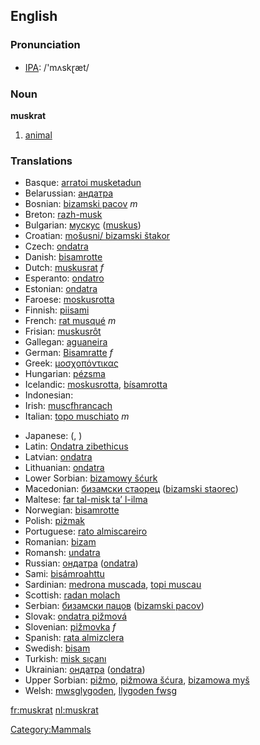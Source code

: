 ==English==
[[Category:Mammals]]

=== Pronunciation ===
*[[w:IPA|IPA]]: /'mʌskɽæt/

=== Noun ===
'''muskrat'''

# [[animal]]

=== Translations ===
{{top}}
*Basque: [[arratoi musketadun]]
*Belarussian: [[андатра]]
*Bosnian: [[bizamski pacov]] ''m''
*Breton: [[razh-musk]]
*Bulgarian: [[мускус]] ([[muskus]])
*Croatian: [[mošusni/ bizamski štakor]]
*Czech: [[ondatra]]
*Danish: [[bisamrotte]]
*Dutch: [[muskusrat]] ''f''
*Esperanto: [[ondatro]]
*Estonian: [[ondatra]]
*Faroese: [[moskusrotta]]
*Finnish: [[piisami]]
*French: [[rat musqué]] ''m''
*Frisian: [[muskusrôt]]
*Gallegan: [[aguaneira]]
*German: [[Bisamratte]] ''f''
*Greek: [[μοσχοπόντικας]] '' ''
*Hungarian: [[pézsma]]
*Icelandic: [[moskusrotta]], [[bísamrotta]]
*Indonesian: [[]]
*Irish: [[muscfhrancach]]
*Italian: [[topo muschiato]] ''m''
{{mid}}
*Japanese: [[]] ([[]], )
*Latin: [[Ondatra zibethicus]] '' ''
*Latvian: [[ondatra]]
*Lithuanian: [[ondatra]]
*Lower Sorbian: [[bizamowy šćurk]]
*Macedonian: [[бизамски стаорец]] ([[bizamski staorec]])
*Maltese: [[far tal-misk ta’ l-ilma]]
*Norwegian: [[bisamrotte]]
*Polish: [[piżmak]] '' ''
*Portuguese: [[rato almiscareiro]]
*Romanian: [[bizam]]
*Romansh: [[undatra]]
*Russian: [[ондатра]] ([[ondatra]]) '' ''
*Sami: [[bisámroahttu]]
*Sardinian: [[medrona muscada]], [[topi muscau]]
*Scottish: [[radan molach]]
*Serbian: [[бизамски пацов]] ([[bizamski pacov]])
*Slovak: [[ondatra pižmová]]
*Slovenian: [[pižmovka]] ''f''
*Spanish: [[rata almizclera]] '' ''
*Swedish: [[bisam]]
*Turkish: [[misk sıçanı]]
*Ukrainian: [[ондатра]] ([[ondatra]])
*Upper Sorbian: [[pižmo]], [[pižmowa šćura]], [[bizamowa myš]]
*Welsh: [[mwsglygoden]], [[llygoden fwsg]]
{{bottom}}

[[fr:muskrat]]
[[nl:muskrat]]